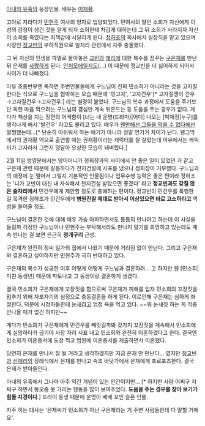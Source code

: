 [[아내의 유혹]]의 등장인물. 배우는 [[이재황]].

고아로 자라다가 [[민현주]] 여사의 양자로 입양되었다. 민여사의 딸인 소희가 자신에게 이성의 감정이 생긴 것을 알게 되자 소희한테 차갑게 대하는데 그 뒤 소희가 사라지자 자신이 소희를 죽였다는 죄책감에 시달리게 된다. [[정하조]]의 회사에서 실장직을 맡고 있으며 사장인 [[정교빈]]의 부하직원으로 일처리 관련에서 자주 충돌했다.

그 뒤 자신의 인생을 파멸로 몰아놓은 [[정교빈|교빈]]과 [[신애리|애리]]에 대한 복수를 꿈꾸는 [[구은재]]를 만난 뒤 은재를 [[사랑]]하게 된다. [[인처]]모에일지도(...) 이 때문에 정교빈을 더 싫어하게 되어서 사이가 더 나빠졌다.

아유 초중반부엔 툭하면 주변인물들에게 구느님이 진짜 민소희가 아니라는 것을 고자질한다는 식으로 구느님을 협박하는 모습 때문에 '민고자', '고자건우'[* 고자질쟁이 건우→고자질건우→고자건우.] 라는 별명이 붙었다. 구느님의 복수 과정에서 도움을 주기보단 독한 마음 먹으려는 구느님의 결심만 계속 뒤흔드는 등 도움을 주는 경우가 없다. 게다가 책상을 치는 장면의 어색함이 [너는 내 운명(드라마)|어디] 나오는 [박재정|누구]를 생각나게 해서 '발건우' 라고도 불리고 있다. 배우가 [[웬만해선 그들을 막을 수 없다]]에선 멀쩡했는데...[* 단순히 아쉬워서 하는 얘기가 아니라 정말 연기가 차이가 난다. 웬그막에서의 권재황 역으로 출연할 때는 권재황이라는 캐릭터를 잘 살렸는데 아유에서는 캐릭터가 고자라서 그런지 덩달아 요상한 모습이 돼버렸다.]

2월 11일 방영분에서는 양어머니가 정회장과의 사이에서 안 좋은 일이 있었던 거 같고 구은재 관련 때문에 갈등하다가 천지건설에 사표를 냈으나 정회장이 거부했다. 구느님과의 애정에 눈 멀어서 그렇지 기본적인 인물됨이나 업무수행 능력은 좋은 편이라 정하조는 '니가 교빈이 대신 내 자식해서 천지건설 받았으면 좋겠다' 라고 '''정교빈과도 갖질 않은 술자리에서''' 민건우에게 제안할 정도로 총애하는 편이다. 정교빈이 민건우를 폭행한 걸 목격한 정하조가 민건우에게 '''병원진찰 제대로 받아서 이상있으면 바로 고소하라고''' 역성을 들어줄 정도.

구느님이 결혼한 것에 대해 매우 가슴 아파하면서도 틈틈히 만나려고 하는데 이 사실을 들킬까 걱정인 구느님이나 민현주는 부탁해서라도 만나지 말기를 희망하고 있는데도 계속 만나는 걸 보면 은근히 '''청개구리''' 근성.

구은재가 완전히 정씨 일가의 집에서 나왔기 때문에 거리낌 없이 만난다. 그리고 구은재와 결혼하고 싶어하지만 민현주가 극히 반대하고 있다.

구은재의 복수가 성공한 이후 어떻게 어떻게 구느님과 결혼하려... 고 하지만 웬 [민소희|미친 동생년] 때문에 파토나고 그 동생이랑 결혼하게 생겼다.

결국 민소희가 구은재에게 꼬장짓을 함으로써 구은재가 피해를 입자 민소희의 꼬장짓을 멈추기 위해 자포자기의 심정으로 충동결혼을 하게 된다. 이로인해 구은재는 심하게 좌절한다. 덕분에 시청자들한테 [[눈새]]라고 엄청 욕을 먹고 있다. ~~뭐 눈새짓 하는 게 작중 안나올 때가 없긴 하지만~~

게다가 민소희가 구은재에게 민건우를 빼앗길까봐 갖가지 꼬장짓을 계속해서 민소희에게 실망하다가 급기야 사장 자리 사표 내고 민소희와 완전히 이혼하겠다고 한다. 결국엔 민소희가 이혼증서에 도장 찍고 법원에 이혼증서를 제출하면서 이혼했다.

당연히 은재를 만나서 잘 될 거라고 생각하겠지만 지금 은재 안 만난다... 였지만 [[정교빈]]과 [[신애리]]의 장례식에서 은재를 만나고 속초 바닷가에서 은재에게 프로포즈한다. 결국 은재가 받아들인다.

아내의 유혹에서 그나마 아주 약간 개념이 있는 인간이지만... [* 하지만 사랑 어쩌구 저쩌구 하면서 똥오줌 못 가리는 행동을 많이 보여주었다. '''도움을 주는 경우를 찾아 보기가 힘들 지경이다'''.] 또라이 동생 때문에 운명이 배배 꼬인 슬픈 인물.

자주 하는 대사는 '은재씨가 민소희가 아닌 구은재라는 거 주변 사람들한테 다 말할 거에요'.
